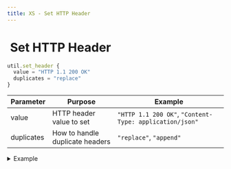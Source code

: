 ```yaml
---
title: XS - Set HTTP Header
---
```


# <img src="../assets/docuBadge (11).png" alt="" data-size="line" /> Set HTTP Header <a href="#xs-httpheader" id="xs-httpheader"></a>

```javascript
util.set_header {
  value = "HTTP 1.1 200 OK"
  duplicates = "replace"
}
```

| Parameter  | Purpose                         | Example                                                 |
| ---------- | ------------------------------- | ------------------------------------------------------- |
| value      | HTTP header value to set        | `"HTTP 1.1 200 OK"`, `"Content-Type: application/json"` |
| duplicates | How to handle duplicate headers | `"replace"`, `"append"`                                 |

<details>

<summary>Example</summary>

```javascript
util.set_header {
  value = "Content-Type: application/json"
  duplicates = "replace"
}
```

* Sets HTTP response headers
* Controls how duplicate headers are handled
* Useful for customizing API responses
* Common for setting content types, status codes, and custom headers

</details>
